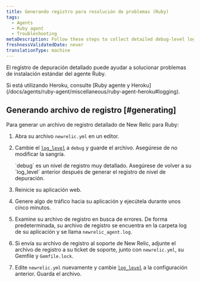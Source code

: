 ```yaml
---
title: Generando registro para resolución de problemas (Ruby)
tags:
  - Agents
  - Ruby agent
  - Troubleshooting
metaDescription: Follow these steps to collect detailed debug-level logging from the New Relic Ruby agent.
freshnessValidatedDate: never
translationType: machine
---
```


El registro de depuración detallado puede ayudar a solucionar problemas de instalación estándar del agente Ruby.

<Callout variant="important">
  Si está utilizando Heroku, consulte [Ruby agente y Heroku](/docs/agents/ruby-agent/miscellaneous/ruby-agent-heroku#logging).
</Callout>

## Generando archivo de registro [#generating]

Para generar un archivo de registro detallado de New Relic para Ruby:

1. Abra su archivo `newrelic.yml` en un editor.

2. Cambie el [`log_level`](/docs/agents/ruby-agent/installation-configuration/ruby-agent-configuration#log_level) a `debug` y guarde el archivo. Asegúrese de no modificar la sangría.

   <Callout variant="important">
     `debug` es un nivel de registro muy detallado. Asegúrese de volver a su `log_level` anterior después de generar el registro de nivel de depuración.
   </Callout>

3. Reinicie su aplicación web.

4. Genere algo de tráfico hacia su aplicación y ejecútela durante unos cinco minutos.

5. Examine su archivo de registro en busca de errores. De forma predeterminada, su archivo de registro se encuentra en la carpeta log de su aplicación y se llama `newrelic_agent.log`.

6. Si envía su archivo de registro al soporte de New Relic, adjunte el archivo de registro a su ticket de soporte, junto con `newrelic.yml`, su Gemfile y `Gemfile.lock`.

7. Edite `newrelic.yml` nuevamente y cambie [`log_level`](/docs/agents/ruby-agent/installation-configuration/ruby-agent-configuration#log_level) a la configuración anterior. Guarda el archivo.